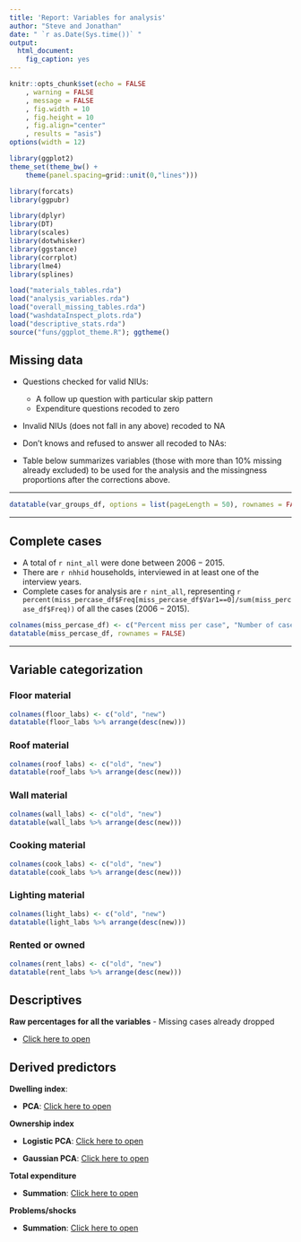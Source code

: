 ```yaml
---
title: 'Report: Variables for analysis'
author: "Steve and Jonathan"
date: " `r as.Date(Sys.time())` "
output:
  html_document:
    fig_caption: yes
---
```



```r
knitr::opts_chunk$set(echo = FALSE
	, warning = FALSE
	, message = FALSE
	, fig.width = 10
	, fig.height = 10
	, fig.align="center"
	, results = "asis")
options(width = 12)

library(ggplot2)
theme_set(theme_bw() +
	theme(panel.spacing=grid::unit(0,"lines")))

library(forcats)
library(ggpubr)

library(dplyr)
library(DT)
library(scales)
library(dotwhisker)
library(ggstance)
library(corrplot)
library(lme4)
library(splines)

load("materials_tables.rda")
load("analysis_variables.rda")
load("overall_missing_tables.rda")
load("washdataInspect_plots.rda")
load("descriptive_stats.rda")
source("funs/ggplot_theme.R"); ggtheme()

```


## Missing data

- Questions checked for valid NIUs:
	- A follow up question with particular skip pattern
	- Expenditure questions recoded to zero
- Invalid NIUs (does not fall in any above) recoded to NA
- Don't knows and refused to answer all recoded to NAs:

- Table below summarizes variables (those with more than 10\% missing already excluded) to be used for the analysis and the missingness proportions after the corrections above.

\vspace*{2cm}
****

```r
datatable(var_groups_df, options = list(pageLength = 50), rownames = FALSE)
```

\vspace*{2cm}
****


## Complete cases

- A total of `r nint_all` were done between $2006 - 2015$.
- There are `r nhhid` households, interviewed in at least one of the interview years.
- Complete cases for analysis are `r nint_all`, representing `r percent(miss_percase_df$Freq[miss_percase_df$Var1==0]/sum(miss_percase_df$Freq))` of all the cases ($2006 - 2015$).

```r
colnames(miss_percase_df) <- c("Percent miss per case", "Number of cases")
datatable(miss_percase_df, rownames = FALSE)
```

\vspace*{2cm}
****

## Variable categorization

### Floor material

```r
colnames(floor_labs) <- c("old", "new")
datatable(floor_labs %>% arrange(desc(new)))
```

### Roof material

```r
colnames(roof_labs) <- c("old", "new")
datatable(roof_labs %>% arrange(desc(new)))
```

### Wall material

```r
colnames(wall_labs) <- c("old", "new")
datatable(wall_labs %>% arrange(desc(new)))
```

### Cooking material

```r
colnames(cook_labs) <- c("old", "new")
datatable(cook_labs %>% arrange(desc(new)))
```

### Lighting material

```r
colnames(light_labs) <- c("old", "new")
datatable(light_labs %>% arrange(desc(new)))
```

### Rented or owned

```r
colnames(rent_labs) <- c("old", "new")
datatable(rent_labs %>% arrange(desc(new)))
```

## Descriptives

**Raw percentages for all the variables** - Missing cases already dropped

-	[Click here to open](./descriptive_stats.Rout.pdf)

## Derived predictors

**Dwelling index**:

- **PCA**: [Click here to open](./dwelling_pca_plot.Rout.pdf)

**Ownership index**

- **Logistic PCA**: [Click here to open](./ownership_lpca_plot.Rout.pdf)

- **Gaussian PCA**: [Click here to open](./ownership_gpca_plot.Rout.pdf)

**Total expenditure**

- **Summation**: [Click here to open](./expenditure_index_plot.Rout.pdf)


**Problems/shocks**

- **Summation**: [Click here to open](./problems_index_plot.Rout.pdf)



